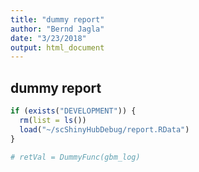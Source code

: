 ```yaml
---
title: "dummy report"
author: "Bernd Jagla"
date: "3/23/2018"
output: html_document
---
```


## dummy report

```r
if (exists("DEVELOPMENT")) {
  rm(list = ls())
  load("~/scShinyHubDebug/report.RData")
}
```



```r
# retVal = DummyFunc(gbm_log)
```

